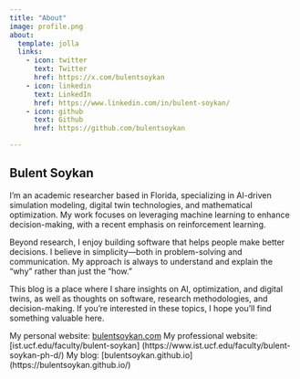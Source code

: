 ```yaml
---
title: "About"
image: profile.png
about:
  template: jolla
  links:
    - icon: twitter
      text: Twitter
      href: https://x.com/bulentsoykan
    - icon: linkedin
      text: LinkedIn
      href: https://www.linkedin.com/in/bulent-soykan/
    - icon: github
      text: Github
      href: https://github.com/bulentsoykan

---
```


## Bulent Soykan

I’m an academic researcher based in Florida, specializing in AI-driven simulation modeling, digital twin technologies, and mathematical optimization. My work focuses on leveraging machine learning to enhance decision-making, with a recent emphasis on reinforcement learning.

Beyond research, I enjoy building software that helps people make better decisions. I believe in simplicity—both in problem-solving and communication. My approach is always to understand and explain the "why" rather than just the "how."

This blog is a place where I share insights on AI, optimization, and digital twins, as well as thoughts on software, research methodologies, and decision-making. If you’re interested in these topics, I hope you’ll find something valuable here.

My personal website: [bulentsoykan.com](https://www.bulentsoykan.com/) 
My professional website: [ist.ucf.edu/faculty/bulent-soykan] (https://www.ist.ucf.edu/faculty/bulent-soykan-ph-d/) 
My blog: [bulentsoykan.github.io] (https://bulentsoykan.github.io/) 
